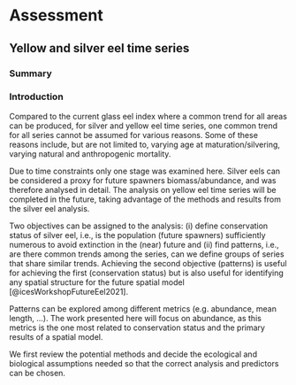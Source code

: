 # Assessment

## Yellow and silver eel time series

### Summary

### Introduction

Compared to the current glass eel index where a common trend for all areas can be produced, for silver and yellow eel time series, one common trend for all series cannot be assumed for various reasons. Some of these reasons include, but are not limited to, varying age at maturation/silvering, varying natural and anthropogenic mortality.

Due to time constraints only one stage was examined here. Silver eels can be considered a proxy for future spawners biomass/abundance, and was therefore analysed in detail. The analysis on yellow eel time series will be completed in the future, taking advantage of the methods and results from the silver eel analysis.

Two objectives can be assigned to the analysis: (i) define conservation status of silver eel, i.e., is the population (future spawners) sufficiently numerous to avoid extinction in the (near) future and (ii) find patterns, i.e., are there common trends among the series, can we define groups of series that share similar trends. Achieving the second objective (patterns) is useful for achieving the first (conservation status) but is also useful for identifying any spatial structure for the future spatial model  [@icesWorkshopFutureEel2021].

Patterns can be explored among different metrics (e.g. abundance, mean length, ...). The work presented here will focus on abundance, as this metrics is the one most related to conservation status and the primary results of a spatial model.

We first review the potential methods and decide the ecological and biological assumptions needed so that the correct analysis and predictors can be chosen.
